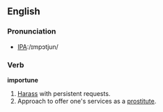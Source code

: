 ==English==

===Pronunciation===
*[[w:International Phonetic Alphabet|IPA]]:/ɪmpɔtjun/

===Verb===
'''importune'''
# [[Harass]] with persistent requests.
# Approach to offer one's services as a [[prostitute]].